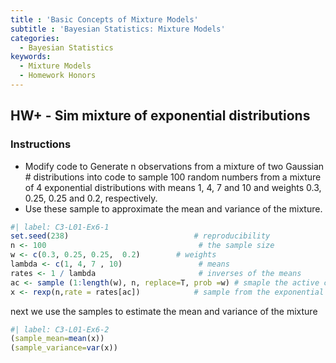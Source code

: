 ```yaml
---
title : 'Basic Concepts of Mixture Models'
subtitle : 'Bayesian Statistics: Mixture Models'
categories:
  - Bayesian Statistics
keywords:
  - Mixture Models
  - Homework Honors
---
```


## HW+ - Sim mixture of exponential distributions


::: {.callout-note}
### Instructions

- Modify code to Generate n observations from a mixture of two Gaussian # distributions into code to sample 100 random numbers from a mixture of 4 exponential distributions with means 1, 4, 7 and 10 and weights 0.3, 0.25, 0.25 and 0.2, respectively. 
- Use these sample to approximate the mean and variance of the mixture.

:::

```r
#| label: C3-L01-Ex6-1
set.seed(238)                            # reproducibility
n <- 100                                  # the sample size
w <- c(0.3, 0.25, 0.25,  0.2)        # weights
lambda <- c(1, 4, 7 , 10)                 # means
rates <- 1 / lambda                       # inverses of the means
ac <- sample (1:length(w), n, replace=T, prob =w) # smaple the active component
x <- rexp(n,rate = rates[ac])            # sample from the exponential distribution
```

next we use the samples to estimate the mean and variance of the mixture

```r
#| label: C3-L01-Ex6-2
(sample_mean=mean(x))
(sample_variance=var(x))
```
